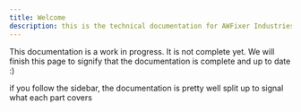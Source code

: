 ```yaml
---
title: Welcome
description: this is the technical documentation for AWFixer Industries
---
```


This documentation is a work in progress. It is not complete yet. We will finish this page to signify that the documentation is complete and up to date :)

if you follow the sidebar, the documentation is pretty well split up to signal what each part covers
